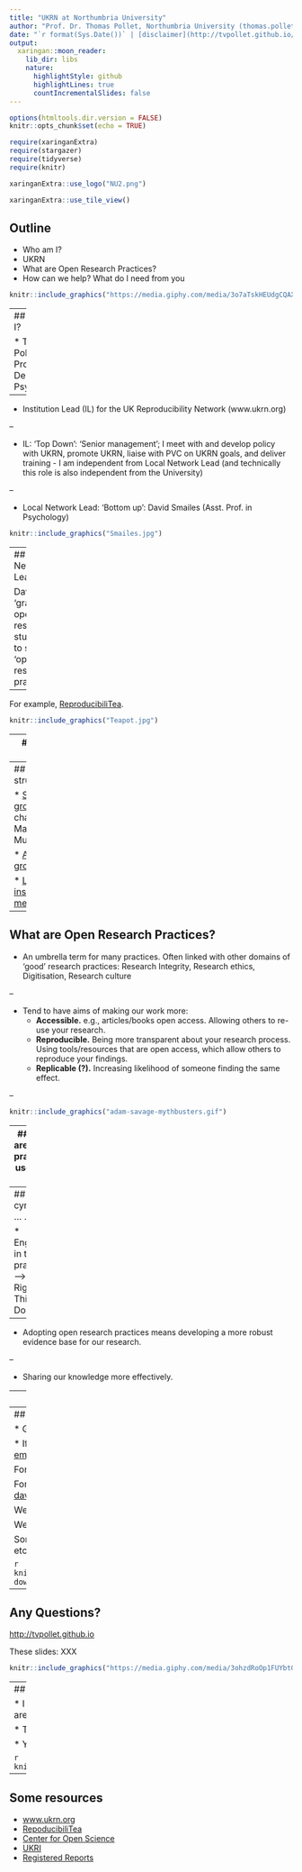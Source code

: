 ```yaml
---
title: "UKRN at Northumbria University"
author: "Prof. Dr. Thomas Pollet, Northumbria University (thomas.pollet@northumbria.ac.uk)"
date: "`r format(Sys.Date())` | [disclaimer](http://tvpollet.github.io/disclaimer)"
output:
  xaringan::moon_reader:
    lib_dir: libs
    nature:
      highlightStyle: github
      highlightLines: true
      countIncrementalSlides: false
---
```



```r
options(htmltools.dir.version = FALSE)
knitr::opts_chunk$set(echo = TRUE)
```

```r
require(xaringanExtra) 
require(stargazer)
require(tidyverse)
require(knitr)
```

```r
xaringanExtra::use_logo("NU2.png")
```

```r
xaringanExtra::use_tile_view()
```

## Outline

* Who am I?
* UKRN
* What are Open Research Practices?
* How can we help? What do I need from you


```r
knitr::include_graphics("https://media.giphy.com/media/3o7aTskHEUdgCQAXde/giphy.gif") 
```

---
## Who am I?

* Thomas Pollet - Professor in Dept of Psychology.

--

* Institution Lead (IL) for the UK Reproducibility Network (www.ukrn.org)

--

* IL: 'Top Down': 'Senior management'; I meet with and develop policy with UKRN, promote UKRN, liaise with PVC on UKRN goals, and deliver training - I am independent from Local Network Lead (and technically this role is also independent from the University)

--

* Local Network Lead: 'Bottom up': David Smailes (Asst. Prof. in Psychology)

```r
knitr::include_graphics("Smailes.jpg") 
```

---
## Local Network Lead

David does ‘grassroots’ open research stuff. Tries to stimulate 'open research practices'.

--

For example, [ReproducibiliTea](https://reproducibilitea.org/).

```r
knitr::include_graphics("Teapot.jpg") 
```

---
## UKRN: Goals

"The [UK Reproducibility Network (UKRN)](www.ukrn.org) is a **national peer-led consortium** that aims to ensure the UK retains its place as a centre for world-leading research. We do this by investigating the factors that contribute to robust research, promoting training activities, and disseminating best practice. We also work collaboratively with various **external stakeholders** to ensure coordination of efforts across the sector.

We seek to understand the factors that contribute to poor research reproducibility and replicability, and develop approaches to counter these, in order to improve the trustworthiness and quality of research. These issues affect all disciplines, so we aim for broad disciplinary representation. We believe that ongoing efforts to address these issues represent an opportunity to improve our research by **reforming culture and practice.**"

--> keywords: Multidiscipline; Meta-Research; Training support; Distributed network

---
## UKRN: structure.

* [Steering group](https://www.ukrn.org/steering-group/) chaired by Marcus Munafò

* [Advisory group](https://www.ukrn.org/advisory-board/)

* [Local and institutional memberships](https://www.ukrn.org/institutional-leads/)

---
## What are Open Research Practices?

* An umbrella term for many practices. Often linked with other domains of 'good' research practices: Research Integrity, Research ethics, Digitisation, Research culture

--

* Tend to have aims of making our work more:
    - **Accessible.** e.g., articles/books open access. Allowing others to re-use your research.
    - **Reproducible.** Being more transparent about your research process. Using tools/resources that are open access, which allow others to reproduce your findings.
    - **Replicable (?).** Increasing likelihood of someone finding the same effect.

--

```r
knitr::include_graphics("adam-savage-mythbusters.gif") 
```

---
## Why are these practices useful to us?

* Cynically: In everybody's self-interest everybody should engage with these.

* Open Research is the Future: More journals, funders, universities etc. will have requirements.

* Developing these practices and having a track record --> **Smart Move.**

```r
knitr::include_graphics("Cynic.gif") 
```

---
## Less cynically ... .

* Engaging in these practices --> ‘The Right Thing To Do’.

--

* Adopting open research practices means developing a more robust evidence base for our research.

--

* Sharing our knowledge more effectively.

---
## What I/we need from you.

* Identifying people with an interest in Open Research. UKRN will launch: "Train the trainer programme".

* Promotion of UKRN event on **March 29th**.

* Input (/feedback) on Open Research policy. Engagement with Research Culture survey.

```r
knitr::include_graphics("https://media.giphy.com/media/l4lRhrxMyrKUR0n9C/giphy-downsized-large.gif")
```


---
## How can we help?

* Get in touch.

* If you or your staff need guidance on any 'Open Research stuff', send David or me an [email](mailto:thomas.pollet@northumbria.ac.uk).

For broader policy: Probably me.

For Early Career Researchers (ECRs): Probably David -- [david.smailes@northumbria.ac.uk](mailto:david.smailes@northumbria.ac.uk) !

We will do our best to help but some queries.

We might lean on the [UKRN’s](www.ukrn.org) resources/network as well.

Some dedicated resources at the library (e.g., regarding open access, preprinting, etc.)

```r
knitr::include_graphics("https://media.giphy.com/media/muIPu46O6z5d6jVZaL/giphy-downsized-large.gif")
```

---
## Any Questions?

[http://tvpollet.github.io](http://tvpollet.github.io)

These slides: XXX 

```r
knitr::include_graphics("https://media.giphy.com/media/3ohzdRoOp1FUYbtGDu/giphy.gif")
```

---
## Acknowledgments

* I am indebted to David Smailes who provided me with a slide deck on which sections are based.

* The slides were created in [RMarkdown](https://rmarkdown.rstudio.com/) with the [xaringan](https://github.com/yihui/xaringan) package.

* You for listening!

```r
knitr::include_graphics("https://media.giphy.com/media/10avZ0rqdGFyfu/giphy.gif")
```

---
## Some resources

* [www.ukrn.org](www.ukrn.org)
* [RepoducibiliTea](https://reproducibilitea.org/)
* [Center for Open Science](https://www.cos.io/?hsLang=en)
* [UKRI](https://www.ukri.org/about-us/policies-standards-and-data/good-research-resource-hub/open-research/)
* [Registered Reports](https://www.cos.io/initiatives/registered-reports)
